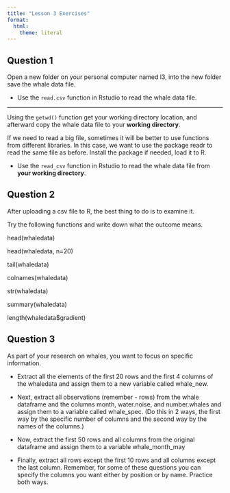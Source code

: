 ```yaml
---
title: "Lesson 3 Exercises"
format:
  html: 
    theme: literal
---
```


## Question 1

Open a new folder on your personal computer named l3, into the new folder save the whale data file.

-   Use the `read.csv` function in Rstudio to read the whale data file.

------------------------------------------------------------------------

Using the `getwd()` function get your working directory location, and afterward copy the whale data file to your **working directory**.

If we need to read a big file, sometimes it will be better to use functions from different libraries. In this case, we want to use the package readr to read the same file as before. Install the package if needed, load it to R.

-   Use the `read_csv` function in Rstudio to read the whale data file from **your working directory**.

## Question 2

After uploading a csv file to R, the best thing to do is to examine it.

Try the following functions and write down what the outcome means.

head(whaledata)

head(whaledata, n=20)

tail(whaledata)

colnames(whaledata)

str(whaledata)

summary(whaledata)

length(whaledata\$gradient)

## Question 3

As part of your research on whales, you want to focus on specific information.

-   Extract all the elements of the first 20 rows and the first 4 columns of the whaledata and assign them to a new variable called whale_new.

-   Next, extract all observations (remember - rows) from the whale dataframe and the columns month, water.noise, and number.whales and assign them to a variable called whale_spec. (Do this in 2 ways, the first way by the specific number of columns and the second way by the names of the columns.)

-   Now, extract the first 50 rows and all columns from the original dataframe and assign them to a variable whale_month_may

-   Finally, extract all rows except the first 10 rows and all columns except the last column. Remember, for some of these questions you can specify the columns you want either by position or by name. Practice both ways.

